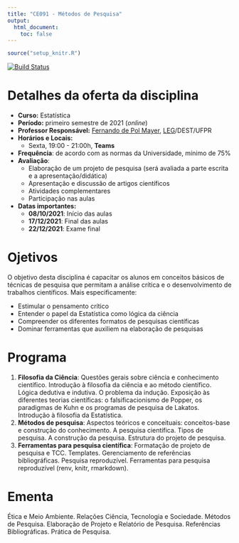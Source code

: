 ```yaml
---
title: "CE091 - Métodos de Pesquisa"
output:
  html_document:
    toc: false
---
```


```r
source("setup_knitr.R")
```

[![Build Status](https://travis-ci.org/leg-ufpr/ce091.svg?branch=master)](https://travis-ci.org/leg-ufpr/ce091)

<!-- <div class="alert alert-danger" role="alert"> -->
<!-- </div> -->

# Detalhes da oferta da disciplina

- **Curso:** Estatística
- **Período:** primeiro semestre de 2021 (*online*)
- **Professor Responsável:** [Fernando de Pol Mayer][],
  [LEG][]/DEST/UFPR
- **Horários e Locais:**
  - Sexta, 19:00 - 21:00h, **Teams**
<!-- - **Horários de atendimento dos professores:** -->
<!--     - Segundas, 15:30 - 19:00 (preferenciais). Outros horários -->
<!--       podem ser agendados previamente por email. -->
- **Frequência**: de acordo com as normas da Universidade, mínimo de 75%
- **Avaliação**:
  - Elaboração de um projeto de pesquisa (será avaliada a parte escrita
    e a apresentação/didática)
  - Apresentação e discussão de artigos científicos
  - Atividades complementares
  - Participação nas aulas
- **Datas importantes:**
    - **08/10/2021**: Início das aulas
    - **17/12/2021**: Final das aulas
    - **22/12/2021**: Exame final

# Ojetivos

O objetivo desta disciplina é capacitar os alunos em conceitos básicos
de técnicas de pesquisa que permitam a análise crítica e o
desenvolvimento de trabalhos científicos. Mais especificamente:

- Estimular o pensamento crítico
- Entender o papel da Estatística como lógica da ciência
- Compreender os diferentes formatos de pesquisas científicas
- Dominar ferramentas que auxiliem na elaboração de pesquisas

# Programa

1. **Filosofia da Ciência**: Questões gerais sobre ciência e
conhecimento científico. Introdução à filosofia da ciência e ao método
científico. Lógica dedutiva e indutiva. O problema da indução. Exposição
às diferentes teorias científicas: o falsificacionismo de Popper, os
paradigmas de Kuhn e os programas de pesquisa de Lakatos. Introdução à
filosofia da Estatística.
2. **Métodos de pesquisa**: Aspectos teóricos e conceituais:
conceitos-base e construção do conhecimento. A pesquisa científica.
Tipos de pesquisa. A construção da pesquisa. Estrutura do projeto de
pesquisa.
3. **Ferramentas para pesquisa científica**: Formatação de projeto de
pesquisa e TCC. Templates. Gerenciamento de referências bibliográficas.
Pesquisa reproduzível. Ferramentas para pesquisa reproduzível (renv,
knitr, rmarkdown).

# Ementa

Ética e Meio Ambiente. Relações Ciência, Tecnologia e Sociedade. Métodos
de Pesquisa. Elaboração de Projeto e Relatório de Pesquisa. Referências
Bibliográficas. Prática de Pesquisa.


<!-- links -->

[Fernando de Pol Mayer]: http://leg.ufpr.br/~fernandomayer
[LEG]: http://www.leg.ufpr.br
